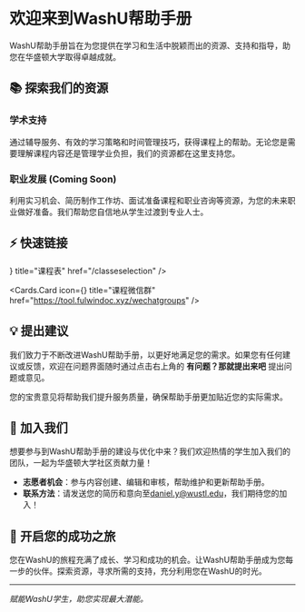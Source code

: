 
# 欢迎来到WashU帮助手册

WashU帮助手册旨在为您提供在学习和生活中脱颖而出的资源、支持和指导，助您在华盛顿大学取得卓越成就。

## 📚 探索我们的资源

### **学术支持**
通过辅导服务、有效的学习策略和时间管理技巧，获得课程上的帮助。无论您是需要理解课程内容还是管理学业负担，我们的资源都在这里支持您。

### **职业发展** (Coming Soon)
利用实习机会、简历制作工作坊、面试准备课程和职业咨询等资源，为您的未来职业做好准备。我们帮助您自信地从学生过渡到专业人士。

## ⚡ 快速链接

<Cards>
  <Cards.Card
    icon={<CardsIcon />}
    title="课程表"
    href="/classeselection"
  />

  <Cards.Card
    icon={<ChatBubbleIcon />}
    title="课程微信群"
    href="https://tool.fulwindoc.xyz/wechatgroups"
  />
</Cards>

## 💡 提出建议

我们致力于不断改进WashU帮助手册，以更好地满足您的需求。如果您有任何建议或反馈，欢迎在问题界面随时通过点击右上角的 **有问题？那就提出来吧** 提出问题或意见。

您的宝贵意见将帮助我们提升服务质量，确保帮助手册更加贴近您的实际需求。

## 🤝 加入我们

想要参与到WashU帮助手册的建设与优化中来？我们欢迎热情的学生加入我们的团队，一起为华盛顿大学社区贡献力量！

- **志愿者机会**：参与内容创建、编辑和审核，帮助维护和更新帮助手册。
- **联系方法**：请发送您的简历和意向至[daniel.y@wustl.edu](mailto:joinus@wustl.edu)，我们期待您的加入！

## 🚀 开启您的成功之旅

您在WashU的旅程充满了成长、学习和成功的机会。让WashU帮助手册成为您每一步的伙伴。探索资源，寻求所需的支持，充分利用您在WashU的时光。

---

*赋能WashU学生，助您实现最大潜能。*
